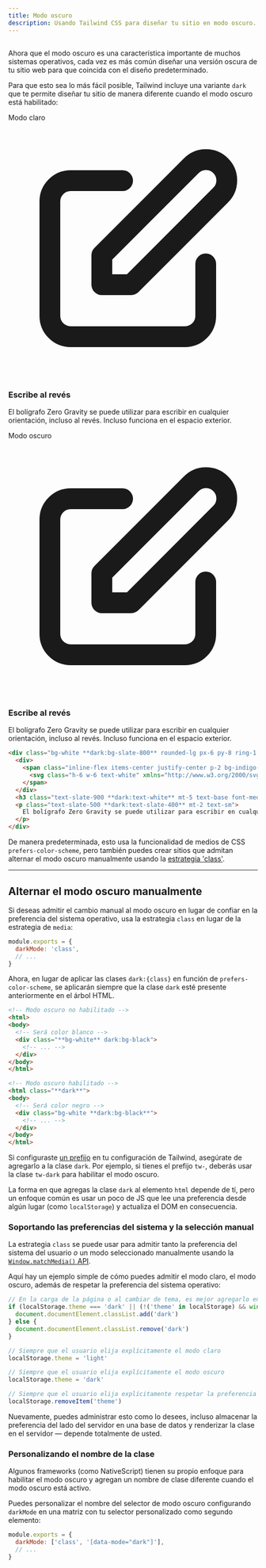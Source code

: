 ```yaml
---
title: Modo oscuro
description: Usando Tailwind CSS para diseñar tu sitio en modo oscuro.
---
```



## <Heading hidden>Uso básico</Heading>

Ahora que el modo oscuro es una característica importante de muchos sistemas operativos, cada vez es más común diseñar una versión oscura de tu sitio web para que coincida con el diseño predeterminado.

Para que esto sea lo más fácil posible, Tailwind incluye una variante `dark` que te permite diseñar tu sitio de manera diferente cuando el modo oscuro está habilitado:

<Example p="none">
  <div class="grid grid-cols-1 sm:grid-cols-2">
    <div class="p-8 pt-7">
      <p class="mb-2 text-sm font-medium text-slate-500">Modo claro</p>
      <div class="bg-white rounded-lg px-6 py-8 ring-1 ring-slate-900/5 shadow-xl">
        <div>
          <span class="inline-flex items-center justify-center p-2 bg-indigo-500 rounded-md shadow-lg">
            <svg class="h-6 w-6 text-white" xmlns="http://www.w3.org/2000/svg" fill="none" viewBox="0 0 24 24" stroke="currentColor" aria-hidden="true">
              <path stroke-linecap="round" stroke-linejoin="round" stroke-width="2" d="M11 5H6a2 2 0 00-2 2v11a2 2 0 002 2h11a2 2 0 002-2v-5m-1.414-9.414a2 2 0 112.828 2.828L11.828 15H9v-2.828l8.586-8.586z" />
            </svg>
          </span>
        </div>
        <h3 class="mt-5 text-base font-medium text-slate-900 tracking-tight">Escribe al revés</h3>
        <p class="mt-2 text-sm text-slate-500">
          El bolígrafo Zero Gravity se puede utilizar para escribir en cualquier orientación, incluso al revés. Incluso funciona en el espacio exterior.
        </p>
      </div>
    </div>
    <div class="bg-slate-900 p-8 pt-7">
      <p class="mb-2 text-sm font-medium text-slate-400">Modo oscuro</p>
      <div class="bg-slate-800 rounded-lg px-6 py-8 ring-1 ring-slate-900/5 shadow-xl">
        <div>
          <span class="inline-flex items-center justify-center p-2 bg-indigo-500 rounded-md shadow-lg">
            <svg class="h-6 w-6 text-white" xmlns="http://www.w3.org/2000/svg" fill="none" viewBox="0 0 24 24" stroke="currentColor" aria-hidden="true">
              <path stroke-linecap="round" stroke-linejoin="round" stroke-width="2" d="M11 5H6a2 2 0 00-2 2v11a2 2 0 002 2h11a2 2 0 002-2v-5m-1.414-9.414a2 2 0 112.828 2.828L11.828 15H9v-2.828l8.586-8.586z" />
            </svg>
          </span>
        </div>
        <h3 class="mt-5 text-base font-medium text-white tracking-tight">Escribe al revés</h3>
        <p class="mt-2 text-sm text-slate-400">
          El bolígrafo Zero Gravity se puede utilizar para escribir en cualquier orientación, incluso al revés. Incluso funciona en el espacio exterior.
        </p>
      </div>
    </div>
  </div>
</Example>

```html
<div class="bg-white **dark:bg-slate-800** rounded-lg px-6 py-8 ring-1 ring-slate-900/5 shadow-xl">
  <div>
    <span class="inline-flex items-center justify-center p-2 bg-indigo-500 rounded-md shadow-lg">
      <svg class="h-6 w-6 text-white" xmlns="http://www.w3.org/2000/svg" fill="none" viewBox="0 0 24 24" stroke="currentColor" aria-hidden="true"><!-- ... --></svg>
    </span>
  </div>
  <h3 class="text-slate-900 **dark:text-white** mt-5 text-base font-medium tracking-tight">Escribe al revés</h3>
  <p class="text-slate-500 **dark:text-slate-400** mt-2 text-sm">
    El bolígrafo Zero Gravity se puede utilizar para escribir en cualquier orientación, incluso al revés. Incluso funciona en el espacio exterior.
  </p>
</div>
```

De manera predeterminada, esto usa la funcionalidad de medios de CSS `prefers-color-scheme`, pero también puedes crear sitios que admitan alternar el modo oscuro manualmente usando la [estrategia 'class'](#alternar-el-modo-oscuro-manualmente).

---

## Alternar el modo oscuro manualmente

Si deseas admitir el cambio manual al modo oscuro en lugar de confiar en la preferencia del sistema operativo, usa la estrategia `class` en lugar de la estrategia de `media`:

```js tailwind.config.js
module.exports = {
  darkMode: 'class',
  // ...
}
```

Ahora, en lugar de aplicar las clases `dark:{class}` en función de `prefers-color-scheme`, se aplicarán siempre que la clase `dark` esté presente anteriormente en el árbol HTML.

```html
<!-- Modo oscuro no habilitado -->
<html>
<body>
  <!-- Será color blanco -->
  <div class="**bg-white** dark:bg-black">
    <!-- ... -->
  </div>
</body>
</html>

<!-- Modo oscuro habilitado -->
<html class="**dark**">
<body>
  <!-- Será color negro -->
  <div class="bg-white **dark:bg-black**">
    <!-- ... -->
  </div>
</body>
</html>
```

Si configuraste <a href="/docs/configuration#prefix">un prefijo</a> en tu configuración de Tailwind, asegúrate de agregarlo a la clase `dark`. Por ejemplo, si tienes el prefijo `tw-`, deberás usar la clase `tw-dark` para habilitar el modo oscuro.

La forma en que agregas la clase `dark` al elemento `html` depende de tí, pero un enfoque común es usar un poco de JS que lee una preferencia desde algún lugar (como `localStorage`) y actualiza el DOM en consecuencia.

### Soportando las preferencias del sistema y la selección manual

La estrategia `class` se puede usar para admitir tanto la preferencia del sistema del usuario _o_ un modo seleccionado manualmente usando la [`Window.matchMedia()` API](https://developer.mozilla.org/en-US/docs/Web/API/Window/matchMedia).

Aquí hay un ejemplo simple de cómo puedes admitir el modo claro, el modo oscuro, además de respetar la preferencia del sistema operativo:

```js spaghetti.js
// En la carga de la página o al cambiar de tema, es mejor agregarlo en línea en `head` para evitar FOUC
if (localStorage.theme === 'dark' || (!('theme' in localStorage) && window.matchMedia('(prefers-color-scheme: dark)').matches)) {
  document.documentElement.classList.add('dark')
} else {
  document.documentElement.classList.remove('dark')
}

// Siempre que el usuario elija explícitamente el modo claro
localStorage.theme = 'light'

// Siempre que el usuario elija explícitamente el modo oscuro
localStorage.theme = 'dark'

// Siempre que el usuario elija explícitamente respetar la preferencia del sistema operativo
localStorage.removeItem('theme')
```

Nuevamente, puedes administrar esto como lo desees, incluso almacenar la preferencia del lado del servidor en una base de datos y renderizar la clase en el servidor — depende totalmente de usted.

### Personalizando el nombre de la clase

Algunos frameworks (como NativeScript) tienen su propio enfoque para habilitar el modo oscuro y agregan un nombre de clase diferente cuando el modo oscuro está activo.

Puedes personalizar el nombre del selector de modo oscuro configurando `darkMode` en una matriz con tu selector personalizado como segundo elemento:

```js tailwind.config.js
module.exports = {
  darkMode: ['class', '[data-mode="dark"]'],
  // ...
}
```